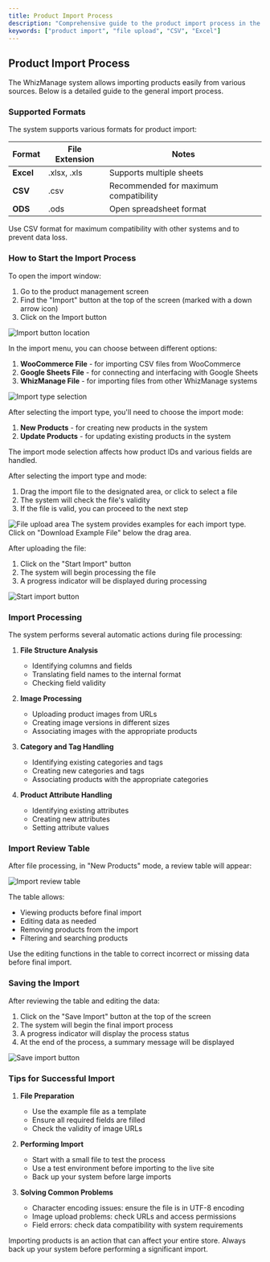 ```yaml
---
title: Product Import Process
description: "Comprehensive guide to the product import process in the WhizManage system"
keywords: ["product import", "file upload", "CSV", "Excel"]
---
```


## Product Import Process

The WhizManage system allows importing products easily from various sources. Below is a detailed guide to the general import process.

### Supported Formats

The system supports various formats for product import:

| Format | File Extension | Notes |
|--------|------------|--------|
| **Excel** | .xlsx, .xls | Supports multiple sheets |
| **CSV** | .csv | Recommended for maximum compatibility |
| **ODS** | .ods | Open spreadsheet format |

<Note title="Tip" type="info">
Use CSV format for maximum compatibility with other systems and to prevent data loss.
</Note>

### How to Start the Import Process

<Step>
<StepItem title="Opening the Import Window">

To open the import window:
1. Go to the product management screen
2. Find the "Import" button at the top of the screen (marked with a down arrow icon)
3. Click on the Import button

<img src="https://placehold.co/800x300?text=Import+button+location" alt="Import button location" />
</StepItem>

<StepItem title="Selecting Import Type">

In the import menu, you can choose between different options:
1. **WooCommerce File** - for importing CSV files from WooCommerce
2. **Google Sheets File** - for connecting and interfacing with Google Sheets
3. **WhizManage File** - for importing files from other WhizManage systems

<img src="https://placehold.co/800x300?text=Import+type+selection" alt="Import type selection" />
</StepItem>

<StepItem title="Selecting Import Mode">

After selecting the import type, you'll need to choose the import mode:

1. **New Products** - for creating new products in the system
2. **Update Products** - for updating existing products in the system

<Note title="Important" type="warning">
The import mode selection affects how product IDs and various fields are handled.
</Note>
</StepItem>

<StepItem title="Uploading a File">

After selecting the import type and mode:
1. Drag the import file to the designated area, or click to select a file
2. The system will check the file's validity
3. If the file is valid, you can proceed to the next step

<img src="https://placehold.co/800x300?text=File+upload+area" alt="File upload area" />

<Note title="Tip" type="info">
The system provides examples for each import type. Click on "Download Example File" below the drag area.
</Note>
</StepItem>

<StepItem title="Starting the Import Process">

After uploading the file:
1. Click on the "Start Import" button
2. The system will begin processing the file
3. A progress indicator will be displayed during processing

<img src="https://placehold.co/800x300?text=Start+import+button" alt="Start import button" />
</StepItem>
</Step>

### Import Processing

The system performs several automatic actions during file processing:

1. **File Structure Analysis**
   - Identifying columns and fields
   - Translating field names to the internal format
   - Checking field validity

2. **Image Processing**
   - Uploading product images from URLs
   - Creating image versions in different sizes
   - Associating images with the appropriate products

3. **Category and Tag Handling**
   - Identifying existing categories and tags
   - Creating new categories and tags
   - Associating products with the appropriate categories

4. **Product Attribute Handling**
   - Identifying existing attributes
   - Creating new attributes
   - Setting attribute values

### Import Review Table

After file processing, in "New Products" mode, a review table will appear:

<img src="https://placehold.co/800x300?text=Import+review+table" alt="Import review table" />

The table allows:
- Viewing products before final import
- Editing data as needed
- Removing products from the import
- Filtering and searching products

<Note title="Tip" type="info">
Use the editing functions in the table to correct incorrect or missing data before final import.
</Note>

### Saving the Import

After reviewing the table and editing the data:

1. Click on the "Save Import" button at the top of the screen
2. The system will begin the final import process
3. A progress indicator will display the process status
4. At the end of the process, a summary message will be displayed

<img src="https://placehold.co/800x300?text=Save+import+button" alt="Save import button" />

### Tips for Successful Import

1. **File Preparation**
   - Use the example file as a template
   - Ensure all required fields are filled
   - Check the validity of image URLs

2. **Performing Import**
   - Start with a small file to test the process
   - Use a test environment before importing to the live site
   - Back up your system before large imports

3. **Solving Common Problems**
   - Character encoding issues: ensure the file is in UTF-8 encoding
   - Image upload problems: check URLs and access permissions
   - Field errors: check data compatibility with system requirements

<Note title="Important" type="warning">
Importing products is an action that can affect your entire store. Always back up your system before performing a significant import.
</Note>